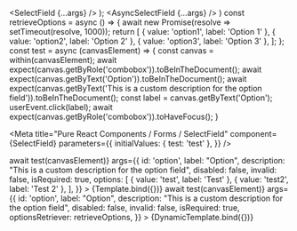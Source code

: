 

  <SelectField {...args} />
);
  <AsyncSelectField {...args} />
)
const retrieveOptions = async () => {
  await new Promise(resolve => setTimeout(resolve, 1000));
  return [
    { value: 'option1', label: 'Option 1' },
    { value: 'option2', label: 'Option 2' },
    { value: 'option3', label: 'Option 3' },
  ];
};
const test = async (canvasElement) => {
  const canvas = within(canvasElement);
  await expect(canvas.getByRole('combobox')).toBeInTheDocument();
  await expect(canvas.getByText('Option')).toBeInTheDocument();
  await expect(canvas.getByText('This is a custom description for the option field')).toBeInTheDocument();
  const label = canvas.getByText('Option');
  userEvent.click(label);
  await expect(canvas.getByRole('combobox')).toHaveFocus();
}

<Meta
  title="Pure React Components / Forms / SelectField"
  component={SelectField}
  parameters={{
    initialValues: {
      test: 'test'
    },
  }}
/>

<Canvas>
  <Story
    name="Static"
    decorators={[FormikDecorator]}
    play={async ({canvasElement}) => await test(canvasElement)}
    args={{
      id: 'option',
      label: "Option",
      description: "This is a custom description for the option field",
      disabled: false,
      invalid: false,
      isRequired: true,
      options: [
        { value: 'test', label: 'Test' },
        { value: 'test2', label: 'Test 2' },
      ],
    }}
  >
    {Template.bind({})}
  </Story>
</Canvas>

<Canvas>
  <Story
    name="Dynamic"
    decorators={[FormikDecorator]}
    play={async ({canvasElement}) => await test(canvasElement)}
    args={{
      id: 'option',
      label: "Option",
      description: "This is a custom description for the option field",
      disabled: false,
      invalid: false,
      isRequired: true,
      optionsRetriever: retrieveOptions,
    }}
  >
    {DynamicTemplate.bind({})}
  </Story>
</Canvas>
